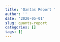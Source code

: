 ```yaml
---
title: 'Qantas Report '
author: ''
date: '2020-05-01'
slug: quants-report
categories: []
tags: []
---
```

<div> <object data="https://equityresearch.netlify.app/pdf/qantas.pdf" type="application/pdf" style="margin: 0 auto;height: 100vh;width: 100%;"> <embed src="https://equityresearch.netlify.app/pdf/qantas.pdf" type="application/pdf"> </object>
</div>



